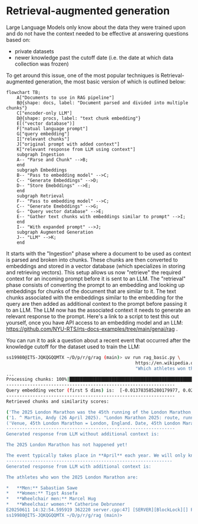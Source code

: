 # Retrieval-augmented generation

Large Language Models only know about the data they were trained upon and do not have the context needed to be effective at answering questions based on:
- private datasets
- newer knowledge past the cutoff date (i.e. the date at which data collection was frozen)

To get around this issue, one of the most popular techniques is Retrieval-augmented generation, the most basic version of which is outlined below:

```mermaid
flowchart TB;
    A["Documents to use in RAG pipeline"]
    B@{shape: docs, label: "Document parsed and divided into multiple chunks"}
    C["encoder-only LLM"]
    D@{shape: procs, label: "text chunk embedding"}
    E[("vector database")]
    F["natual language prompt"]
    G["query embedding"]
    I["relevant chunks"]
    J["original prompt with added context"]
    K["relevant response from LLM using context"]
    subgraph Ingestion
    A-- "Parse and Chunk" -->B;
    end
    subgraph Embeddings
    B-- "Pass to embedding model" -->C;
    C-- "Generate Embeddings" -->D;
    D-- "Store Emebddings" -->E;
    end
    subgraph Retrieval
    F-- "Pass to embedding model" -->C;
    C-- "Generate Emebddings" -->G;
    G-- "Query vector database" -->E;
    E-- "Gather text chunks with embeddings similar to prompt" -->I;
    end
    I-- "With expanded prompt" -->J;
    subgraph Augmented Generation
    J-- "LLM" -->K;
    end
```

It starts with the "Ingestion" phase where a document to be used as context is parsed and broken into chunks. These chunks are then converted to embeddings and stored in a vector database (which specializes in storing and retrieving vectors). This setup allows us now "retrieve" the required context for an incoming prompt before it is sent to an LLM. The "retrieval" phase consists of converting the prompt to an embedding and looking up embeddings for chunks of the document that are similar to it. The text chunks associated with the embeddings similar to the embedding for the query are then added as additional context to the prompt before passing it to an LLM.
The LLM now has the associated context it needs to generate an relevant response to the prompt. Here's a link to a script to test this out yourself, once you have API access to an embedding model and an LLM: https://github.com/NYU-RTS/rts-docs-examples/tree/main/genai/rag .

You can run it to ask a question about a recent event that occurred after the knowledge cutoff for the dataset used to train the LLM:
```sh
ss19980@ITS-JQKQGQQMTX ~/D/p/r/g/rag (main)> uv run rag_basic.py \
                                                 https://en.wikipedia.org/wiki/2025_London_Marathon \
                                                 "Which athletes won the 2025 London Marathon?"
...
Processing chunks: 100%|████████████████████████████████████████████████████████████████████████████████████████████████████████████████████████| 44/44 [00:13<00:00,  3.22it/s]
----------------------------------------------------------------
Query embedding vector (first 5 dims) is:  [-0.013783585280179977, 0.022411219775676727, -0.018617955967783928, -0.04355597868561745, -0.009368936531245708]
----------------------------------------------------------------
Retrieved chunks and similarity scores:

('The 2025 London Marathon was the 45th running of the London Marathon; it took place on 27 April 2025.[1][2]', 0.8441829085350037)
('1. ^ Martin, Andy (26 April 2025). "London Marathon 2025: route, runners and everything else you need to know". The Guardian. Retrieved 26 April 2025.\n2. ^ Poole, Harry (26 April 2025). "Will \'greatest\' London Marathon line-ups break records?". BBC News. Retrieved 26 April 2025.\n3. ^ a b c d "2025 London Marathon results". NBC Sports. 27 April 2025. Retrieved 27 April 2025.', 0.837587296962738)
('Venue, 45th London Marathon = London, England. Date, 45th London Marathon = 27 April 2025. Champions, 45th London Marathon = Champions. Men, 45th London Marathon = Sabastian Sawe (2:02:27). Women, 45th London Marathon = Tigst Assefa (2:15:50). Wheelchair men, 45th London Marathon = Marcel Hug (1:25:25). Wheelchair women, 45th London Marathon = Catherine Debrunner (1:34:18). ←\xa020242026\xa0→, 45th London Marathon = ←\xa020242026\xa0→', 0.8032743334770203)
----------------------------------------------------------------
Generated response from LLM without additional context is:

The 2025 London Marathon has not happened yet!

The event typically takes place in **April** each year. We will only know the winners after the race takes place in April 2025.
---------------------------------------------------------------
Generated response from LLM with additional context is:

The athletes who won the 2025 London Marathon are:

*   **Men:** Sabastian Sawe
*   **Women:** Tigst Assefa
*   **Wheelchair men:** Marcel Hug
*   **Wheelchair women:** Catherine Debrunner
E20250611 14:32:54.595919 362220 server.cpp:47] [SERVER][BlockLock][] Process exit
ss19980@ITS-JQKQGQQMTX ~/D/p/r/g/rag (main)>
```
